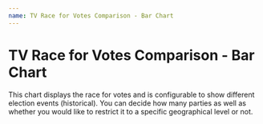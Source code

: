```yaml
---
name: TV Race for Votes Comparison - Bar Chart
---
```



# TV Race for Votes Comparison - Bar Chart

This chart displays the race for votes and is configurable to show different election events (historical). You can decide how many parties as well as whether you would like to restrict it to a specific geographical level or not.

<Playground>
    <BarChart width="600" height="220"/>
    <BarChartEmbed />
</Playground>
